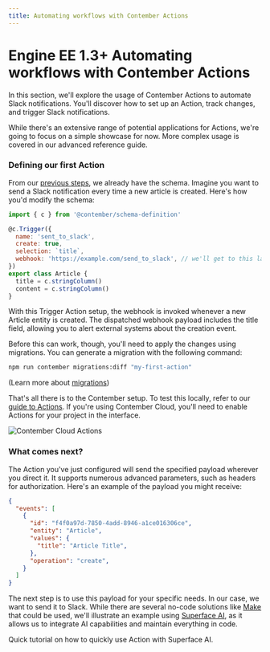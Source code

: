```yaml
---
title: Automating workflows with Contember Actions
---
```



# <span className="version">Engine EE 1.3+</span> Automating workflows with Contember Actions

In this section, we'll explore the usage of Contember Actions to automate Slack notifications. You'll discover how to set up an Action, track changes, and trigger Slack notifications.

While there's an extensive range of potential applications for Actions, we're going to focus on a simple showcase for now. More complex usage is covered in our advanced reference guide.

### Defining our first Action

From our [previous steps](/intro/quickstart), we already have the schema. Imagine you want to send a Slack notification every time a new article is created. Here's how you'd modify the schema:

```javascript
import { c } from '@contember/schema-definition'

@c.Trigger({
  name: 'sent_to_slack',
  create: true,
  selection: `title`,
  webhook: 'https://example.com/send_to_slack', // we'll get to this later
})
export class Article {
  title = c.stringColumn()
  content = c.stringColumn()
}
```

With this Trigger Action setup, the webhook is invoked whenever a new Article entity is created. The dispatched webhook payload includes the title field, allowing you to alert external systems about the creation event.

Before this can work, though, you'll need to apply the changes using migrations. You can generate a migration with the following command:

```bash
npm run contember migrations:diff "my-first-action"
```

(Learn more about [migrations](/reference/engine/migrations/overview.md))

That's all there is to the Contember setup. To test this locally, refer to our [guide to Actions](/reference/engine/actions/overview). If you're using Contember Cloud, you'll need to enable Actions for your project in the interface.

![Contember Cloud Actions](/assets/actions-enable.png)

### What comes next?

The Action you've just configured will send the specified payload wherever you direct it. It supports numerous advanced parameters, such as headers for authorization. Here's an example of the payload you might receive:

```json
{
  "events": [
    {
      "id": "f4f0a97d-7850-4add-8946-a1ce016306ce",
      "entity": "Article",
      "values": {
        "title": "Article Title",
      },
      "operation": "create",
    }
  ]
}
```

The next step is to use this payload for your specific needs. In our case, we want to send it to Slack. While there are several no-code solutions like [Make](https://www.make.com/) that could be used, we'll illustrate an example using [Superface AI](https://superface.ai/), as it allows us to integrate AI capabilities and maintain everything in code.

<DocsCards>
  <DocsCard header="Easy integrations with Actions and Superface AI" href="/guides/superface">
    <p>Quick tutorial on how to quickly use Action with Superface AI.</p>
  </DocsCard>
</DocsCards>
